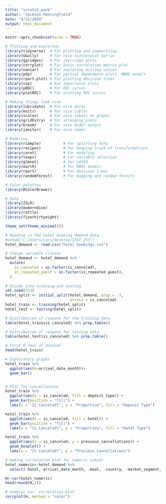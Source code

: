 ```yaml
---
title: "scratch_work"
author: "Jackson Henningfield"
date: "4/22/2020"
output: html_document
---
```


```r
knitr::opts_chunk$set(echo = TRUE)
```

```r
# Plotting and exploring
library(tidyverse)  # For plotting and summarizing
library(GGally)     # For nice scatterplot matrix 
library(ggridges)   # For joy/ridge plots
library(corrplot)   # For basic correlation matrix plot
library(naniar)     # For exploring missing values
library(pdp)        # For partial dependence plots, MARS models
library(rpart.plot) # For plotting decision trees
library(vip)        # For importance plots
library(pROC)       # For ROC curves
library(plotROC)    # For plotting ROC curves

# Making things look nice
library(lubridate)  # For nice dates
library(knitr)      # For nice tables
library(scales)     # For nice labels on graphs
library(gridExtra)  # For arranging plots
library(broom)      # For nice model output
library(janitor)    # For nice names

# Modeling
library(rsample)          # For splitting data
library(recipes)          # For keeping track of transformations
library(caret)            # For modeling
library(leaps)            # For variable selection
library(glmnet)           # For LASSO
library(earth)            # For MARS models
library(rpart)            # For decision trees
library(randomForest)     # For bagging and random forests

# Color palettes
library(RColorBrewer)

# Data
library(ISLR)
library(moderndive)
library(rattle)
library(fivethirtyeight)

theme_set(theme_minimal())
```


```r
# Reading in the hotel booking demand data
#setwd("C:/Users/Lori/Desktop/STAT_253")
hotel_demand <- read.csv("hotel_bookings.csv")

# Change variable classes
hotel_demand <- hotel_demand %>%
  mutate(
    is_canceled = as.factor(is_canceled),
    is_repeated_guest = as.factor(is_repeated_guest),
  )
  
# Divide into training and testing
set.seed(253)
hotel_split <- initial_split(hotel_demand, prop = .7, 
                             strata = is_canceled)
hotel_train <- training(hotel_split)
hotel_test <- testing(hotel_split)

# Distribution of respone for the training data
table(hotel_train$is_canceled) %>% prop.table()

# Distribution of respone for testing data
table(hotel_test$is_canceled) %>% prop.table()
```

```r
# First 6 rows of dataset
head(hotel_train)

# Exploratory graphs
hotel_train %>% 
  ggplot(aes(x=arrival_date_month))+
  geom_bar()


# Plot for cancellations
hotel_train %>% 
  ggplot(aes(x = is_canceled, fill = deposit_type)) +
  geom_bar(position = "fill") +
  labs(x = "Is Canceled?", y = "Proportion", fill = "Deposit Type")

hotel_train %>% 
  ggplot(aes(x = is_canceled, fill = hotel)) +
  geom_bar(position = "fill") +
  labs(x = "Is Canceled?", y = "Proportion", fill = "Hotel Type")

hotel_train %>%
  ggplot(aes(x = is_canceled, y = previous_cancellations)) +
  geom_boxplot() +
  labs(x = "Is Canceled?", y = "Precious Cancellations")
```

```r
# making correlation plot for numeric subset
hotel_numeric<-hotel_demand %>% 
  select(-hotel,-arrival_date_month, -meal, -country, -market_segment, -distribution_channel, -reserved_room_type, -reserved_room_type, -assigned_room_type, -deposit_type, -agent, -company, -customer_type, -reservation_status_date, -reservation_status)

H<-cor(hotel_numeric)
head(round(H,2))

# numeric var. correlation plot
corrplot(H, method = "color")

```



